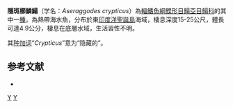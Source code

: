 {{Speciesbox
| taxon = Aseraggodes crypticus
| status = NE
| status_system = IUCN3.1
| authority = [[Randall|Randall]] & [[Allen|Allen]], 2007
| synonyms = 
}}

'''隱斑櫛鱗鰨'''（学名：''Aseraggodes crypticus''）為[[輻鰭魚綱|輻鰭魚綱]][[鰈形目|鰈形目]][[鰨亞目|鰨亞目]][[鰨科|鰨科]]的其中一[[種|種]]，為熱帶海水魚，分布於東[[印度洋|印度洋]][[聖誕島|聖誕島]]海域，棲息深度15-25公尺，體長可達4.9公分，棲息在底層水域，生活習性不明。

其[[种加词|种加词]]“''Crypticus''”意为“隐藏的”。

==参考文献==
*{{FishBase_species|genus=Aseraggodes|species=crypticus|year=2014|month=4}}

{{taxonbar}}

[[Category:2007年描述的鱼类|Y]]
[[Category:櫛鱗鰨屬|Y]]